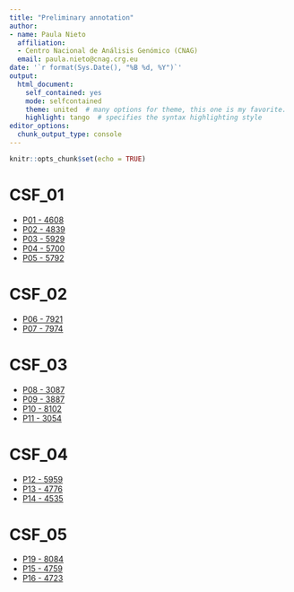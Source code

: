 ---
title: "Preliminary annotation"
author: 
- name: Paula Nieto
  affiliation: 
  - Centro Nacional de Análisis Genómico (CNAG)
  email: paula.nieto@cnag.crg.eu
date: '`r format(Sys.Date(), "%B %d, %Y")`'
output:
  html_document:
    self_contained: yes
    mode: selfcontained
    theme: united  # many options for theme, this one is my favorite.
    highlight: tango  # specifies the syntax highlighting style
editor_options:
  chunk_output_type: console
---

```{r setup, include=FALSE}
knitr::opts_chunk$set(echo = TRUE)
```

# CSF_01

* [P01 - 4608](CSF_01_4608_Processing_clustering.html)
* [P02 - 4839](CSF_01_4839_Processing_clustering.html)
* [P03 - 5929](CSF_01_5929_Processing_clustering.html)
* [P04 - 5700](CSF_01_5700_Processing_clustering.html)
* [P05 - 5792](CSF_01_5792_Processing_clustering.html)

# CSF_02

* [P06 - 7921](CSF_02_7921_Processing_clustering.html)
* [P07 - 7974](CSF_02_7974_Processing_clustering.html)

# CSF_03

* [P08 - 3087](CSF_03_3087_Processing_clustering.html)
* [P09 - 3887](CSF_03_3887_Processing_clustering.html)
* [P10 - 8102](CSF_03_8102_Processing_clustering.html)
* [P11 - 3054](CSF_03_3054_Processing_clustering.html)

# CSF_04

* [P12 - 5959](CSF_04_5959_Processing_clustering.html)
* [P13 - 4776](CSF_04_4776_Processing_clustering.html)
* [P14 - 4535](CSF_04_4535_Processing_clustering.html)

# CSF_05

* [P19 - 8084](CSF_05_8084_Processing_clustering.html)
* [P15 - 4759](CSF_05_4759_Processing_clustering.html)
* [P16 - 4723](CSF_05_4723_Processing_clustering.html)


